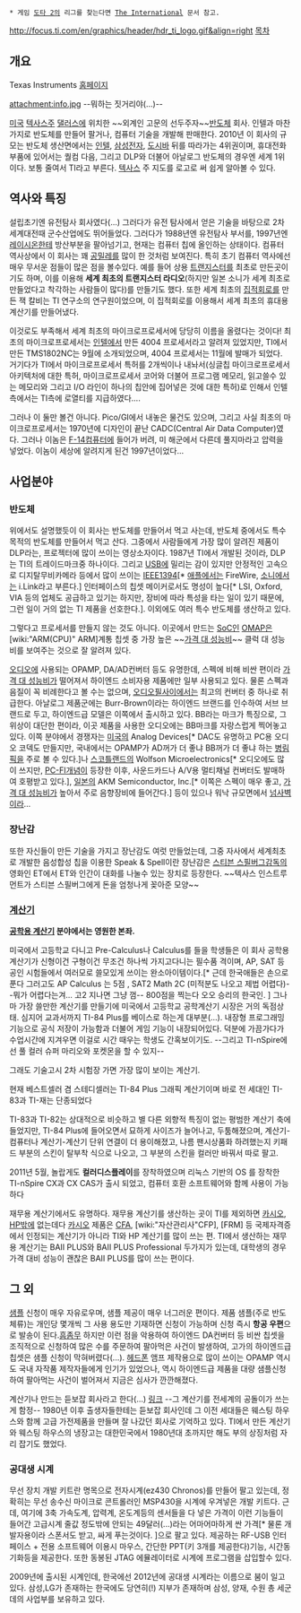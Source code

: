  * 게임 [[도타 2]]의 리그를 찾는다면 [[The International]] 문서 참고.

http://focus.ti.com/en/graphics/header/hdr_ti_logo.gif&align=right
[[목차]]

== 개요 ==
Texas Instruments
[http://www.ti.com 홈페이지]

attachment:info.jpg
--뭐하는 짓거리야(...)-- 

[[미국]] [[텍사스]]주 [[댈러스]]에 위치한 ~~외계인 고문의 선두주자~~[[반도체]] 회사. 인텔과 마찬가지로 반도체를 만들어 팔거나, 컴퓨터 기술을 개발해 판매한다. 2010년 이 회사의 규모는 반도체 생산면에서는 [[인텔]], [[삼성전자]], [[도시바]] 뒤를 따라가는 4위권이며, 휴대전화 부품에 있어서는 퀄컴 다음, 그리고 DLP와 더불어 아날로그 반도체의 경우엔 세계 1위이다. 보통 줄여서 TI라고 부른다. [[텍사스]] 주 지도를 로고로 써 쉽게 알아볼 수 있다.

== 역사와 특징 ==
설립초기엔 유전탐사 회사였다(...) 그러다가 유전 탐사에서 얻은 기술을 바탕으로 2차 세계대전때 군수산업에도 뛰어들었다. 그러다가 1988년엔 유전탐사 부서를, 1997년엔 [[레이시온]]한테 방산부분을 팔아넘기고, 현재는 컴퓨터 칩에 올인하는 상태이다. 컴퓨터 역사상에서 이 회사는 꽤 [[공밀레]]를 많이 한 것처럼 보여진다. 특히 초기 컴퓨터 역사에선 매우 무서운 점들이 많은 점을 볼수있다. 예를 들어 상용 [[트랜지스터]]를 최초로 만든곳이기도 하며, 이를 이용해 '''세계 최초의 트랜지스터 라디오'''(하지만 일본 소니가 세계 최초로 만들었다고 착각하는 사람들이 많다)를 만들기도 했다. 또한 세계 최초의 [[집적회로]]를 만든 잭 칼비는 TI 연구소의 연구원이었으며, 이 집적회로를 이용해서 세계 최초의 휴대용 계산기를 만들어냈다.

이것로도 부족해서 세계 최초의 마이크로프로세서에 당당히 이름을 올렸다는 것이다! 최초의 마이크로프로세서는 [[인텔]]에서 만든 4004 프로세서라고 알려져 있었지만, TI에서 만든 TMS1802NC는 9월에 소개되었으며, 4004 프로세서는 11월에 발매가 되었다. 거기다가 TI에서 마이크로프로세서 특허를 2개씩이나 내놔서(싱글칩 마이크로프로세서 아키텍처에 대한 특허, 마이크로프로세서 코어와 더불어 프로그램 메모리, 읽고쓸수 있는 메모리와 그리고 I/O 라인이 하나의 칩안에 집어넣은 것에 대한 특허)로 인해서 인텔 측에서는 TI측에 로열티를 지급하였다....

그러나 이 둘만 볼건 아니다. Pico/GI에서 내놓은 물건도 있으며, 그리고 사실 최초의 마이크로프로세서는 1970년에 디자인이 끝난 CADC(Central Air Data Computer)였다. 그러나 이놈은 [[F-14]]컴퓨터에 들어가 버려, 미 해군에서 다른데 풀지마라고 압력을 넣었다. 이놈이 세상에 알려지게 된건 1997년이었다...

== 사업분야 ==
=== 반도체 ===
위에서도 설명했듯이 이 회사는 반도체를 만들어서 먹고 사는데, 반도체 중에서도 특수목적의 반도체를 만들어서 먹고 산다. 그중에서 사람들에게 가장 많이 알려진 제품이 DLP라는, 프로젝터에 많이 쓰이는 영상소자이다. 1987년 TI에서 개발된 것이라, DLP는 TI의 트레이드마크중 하나이다. 그리고 [[USB]]에 밀리는 감이 있지만 안정적인 고속으로 디지탈무비카메라 등에서 많이 쓰이는 [[IEEE1394]][* [[애플]]에서는 FireWire, [[소니]]에서는 i.Link라고 부른다.] 인터페이스의 칩셋 메이커로서도 명성이 높다[* LSI, Oxford, VIA 등의 업체도 공급하고 있기는 하지만, 장비에 따라 특성을 타는 일이 있기 때문에, 그런 일이 거의 없는 TI 제품을 선호한다.]. 이외에도 여러 특수 반도체를 생산하고 있다.

그렇다고 프로세서를 만들지 않는 것도 아니다. 이곳에서 만드는 [[SoC]]인 [[OMAP]]은 [wiki:"ARM(CPU)" ARM]계통 칩셋 중 가장 높은 ~~[[가격 대 성능비]]~~ 클럭 대 성능비를 보여주는 것으로 잘 알려져 있다. 

[[오디오]]에 사용되는 OPAMP, DA/AD컨버터 등도 유명한데, 스펙에 비해 비싼 편이라 [[가격 대 성능비]]가 떨어져서 하이엔드 소비자용 제품에만 일부 사용되고 있다. 물론 스펙과 음질이 꼭 비례한다고 볼 수는 없으며, [[오디오필]]사이에서는 최고의 컨버터 중 하나로 취급한다. 아날로그 제품군에는 Burr-Brown이라는 하이엔드 브랜드를 인수하여 서브 브랜드로 두고, 하이엔드급 모델은 이쪽에서 출시하고 있다. BB라는 마크가 특징으로, 그 위상이 대단한 편이라, 이곳 제품을 사용한 오디오에는 BB마크를 자랑스럽게 찍어놓고 있다. 이쪽 분야에서 경쟁자는 [[미국]]의 Analog Devices[* DAC도 유명하고 PC용 오디오 코덱도 만들지만, 국내에서는 OPAMP가 AD꺼가 더 좋냐 BB꺼가 더 좋냐 하는 [[병림픽]]을 주로 볼 수 있다.]나 [[스코틀랜드]]의 Wolfson Microelectronics[* 오디오에도 많이 쓰지만, [[PC-FI]]개념이 등장한 이후, 사운드카드나 A/V용 멀티채널 컨버터도 발매하여 호평받고 있다.], [[일본]]의 AKM Semiconductor, Inc.[* 이쪽은 스펙이 매우 좋고, [[가격 대 성능비]]가 높아서 주로 음향장비에 들어간다.] 등이 있으나 워낙 규모면에서 [[넘사벽]]이라... 

=== 장난감 ===
또한 자신들이 만든 기술을 가지고 장난감도 여럿 만들었는데, 그중 자사에서 세계최초로 개발한 음성합성 칩을 이용한 Speak & Spell이란 장난감은 [[스티븐 스필버그]]감독의 영화인 ET에서 ET와 인간이 대화를 나눌수 있는 장치로 등장한다. ~~텍사스 인스트루먼트가 스티븐 스필버그에게 돈을 엄청나게 꽂아준 모양~~

=== [[계산기]] ===
'''[[공학용 계산기]] 분야에서는 영원한 본좌.'''

미국에서 고등학교 다니고 Pre-Calculus나 Calculus를 들을 학생들은 이 회사 공학용 계산기가 신형이건 구형이건 무조건 하나씩 가지고다니는 필수품 격이며, AP, SAT 등 공인 시험들에서 여러모로 쓸모있게 쓰이는 완소아이템이다.[* 근데 한국애들은 손으로 푼다 그러고도 AP Calculus 는 5점 , SAT2 Math 2C (미적분도 나오고 제법 어렵다)--뭐가 어렵다는겨... 고2 지나면 그냥 껌-- 800점을 찍는다 오오 승리의 한국인.  ] 그나마 가장 쓸만한 계산기를 만들기에 미국에서 고등학교 공학계산기 시장은 거의 독점상태. 심지어 교과서까지 TI-84 Plus를 베이스로 하는게 대부분(...). 내장형 프로그래밍 기능으로 공식 저장이 가능함과 더불어 게임 기능이 내장되어있다. 덕분에 가끔가다가 수업시간에 지겨우면 이걸로 시간 때우는 학생도 간혹보이기도. --그리고 TI-nSpire에선 풀 컬러 슈퍼 마리오와 포켓몬을 할 수 있지--

그래도 기술고시 2차 시험장 가면 가장 많이 보이는 계산기. 

현재 베스트셀러 겸 스테디셀러는 TI-84 Plus 그래픽 계산기이며 바로 전 세대인 TI-83과 TI-재는 단종되었다

TI-83과 TI-82는 상대적으로 비슷하고 별 다른 외향적 특징이 없는 평범한 계산기 축에 들었지만, TI-84 Plus에 들어오면서 묘하게 사이즈가 늘어나고, 두툼해졌으며, 계산기-컴퓨터나 계산기-계산기 단위 연결이 더 용이해졌고, 나름 팬시상품화 하려했는지 키패드 부분의 스킨이 탈부착 식으로 나오고, 그 부분의 스킨을 컬러만 바꿔서 따로 팔고.

2011년 5월, 놀랍게도 '''컬러디스플레이'''를 장착하였으며 리눅스 기반의 OS 를 장착한 TI-nSpire CX과 CX CAS가 출시 되었고, 컴퓨터 호환 소프트웨어와 함께 사용이 가능하다

재무용 계산기에서도 유명하다. 재무용 계산기를 생산하는 곳이 TI를 제외하면 [[카시오]], [[HP]]밖에 없는데다 [[카시오]] 제품은 [[CFA]], [wiki:"자산관리사"CFP], [FRM] 등 국제자격증에서 인정되는 계산기가 아니라 TI와 HP 계산기를 많이 쓰는 편. TI에서 생산하는 재무용 계산기는 BAⅡ PLUS와 BAⅡ PLUS Professional 두가지가 있는데, 대학생의 경우 가격 대비 성능이 괜찮은 BAⅡ PLUS를 많이 쓰는 편이다.

== 그 외 ==
[[샘플]] 신청이 매우 자유로우며, 샘플 제공이 매우 너그러운 편이다. 제품 샘플(주로 반도체류)는 개인당 몇개씩 그 사용 용도만 기재하면 신청이 가능하며 신청 즉시 '''항공 우편'''으로 발송이 된다.[[흠좀무]] 하지만 이런 점을 악용하여 하이엔드 DA컨버터 등 비싼 칩셋을 조직적으로 신청하여 많은 수를 주문하여 팔아먹은 사건이 발생하여, 고가의 하이엔드급 칩셋은 샘플 신청이 막혀버렸다(...). [[헤드폰]] 앰프 제작용으로 많이 쓰이는 OPAMP 역시도 국내 자작품 제작자들에게 인기가 있었으나, 역시 하이엔드급 제품을 대량 샘플신청하여 팔아먹는 사건이 벌어져서 지금은 심사가 깐깐해졌다.

계산기나 만드는 듣보잡 회사라고 한다(...) [http://meals.egloos.com/1766532 링크] --그 계산기를 전세계의 공돌이가 쓰는게 함정-- 1980년 이후 출생자들한테는 듣보잡 회사인데 그 이전 세대들은 웨스팅 하우스와 함께 고급 가전제품을 만들며 잘 나갔던 회사로 기억하고 있다. TI에서 만든 계산기와 웨스팅 하우스의 냉장고는 대한민국에서 1980년대 초까지만 해도 부의 상징처럼 자리 잡기도 했었다. 

=== 공대생 시계 ===
무선 장치 개발 키트란 명목으로 전자시계(ez430 Chronos)를 만들어 팔고 있는데, 정확히는 무선 송수신 마이크로 콘트롤러인 MSP430을 시계에 우겨넣은 개발 키트다. 근데, 여기에 3축 가속도계, 압력계, 온도계등의 센서들을 다 넣은 가격이 이런 기능들이 들어간 고급시계 줄값 정도밖에 안되는 49달러(...)라는 어마어마하게 싼 가격[* 물론 개발자용이라 스폰서도 받고, 싸게 푸는것이다. ]으로 팔고 있다. 제공하는 RF-USB 인터페이스 + 전용 소프트웨어 이용시 마우스, 간단한 PPT(키 3개를 제공한다)기능, 시간동기화등을 제공한다. 또한 동봉된 JTAG 에뮬레이터로 시계에 프로그램을 삽입할수 있다.

2009년에 출시된 시계인데, 한국에선 2012년에 공대생 시계라는 이름으로 붐이 일고 있다.
삼성,LG가 존재하는 한국에도 당연히(!) 지부가 존재하며 삼성, 양재, 수원 총 세군데의 사업부를 보유하고 있다.
